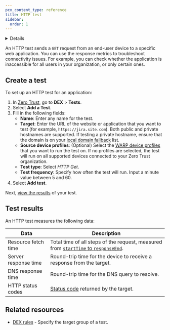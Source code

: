 ```yaml
---
pcx_content_type: reference
title: HTTP test
sidebar:
  order: 1
---
```



<Details header="Feature availability">

| [WARP modes](/cloudflare-one/connections/connect-devices/warp/configure-warp/warp-modes/)   | [Zero Trust plans](https://www.cloudflare.com/teams-pricing/) |
| ------------------------------------------------------------------------------------------- | ------------------------------------------------------------- |
| <ul> <li> Gateway with WARP </li> <li> Secure Web Gateway without DNS Filtering </li> </ul> | All plans                                                     |

| System   | Availability | Minimum WARP version |
| -------- | ------------ | -------------------- |
| Windows  | ✅           | 2023.3.381           |
| macOS    | ✅           | 2023.3.381           |
| Linux    | ✅           | 2023.3.398           |
| iOS      | ❌           |                      |
| Android  | ✅           | 1.0                  |
| ChromeOS | ✅           | 1.0                  |

</Details>

An HTTP test sends a `GET` request from an end-user device to a specific web application. You can use the response metrics to troubleshoot connectivity issues. For example, you can check whether the application is inaccessible for all users in your organization, or only certain ones.

## Create a test

To set up an HTTP test for an application:

1. In [Zero Trust](https://one.dash.cloudflare.com/), go to **DEX** > **Tests**.
2. Select **Add a Test**.
3. Fill in the following fields:
   - **Name**: Enter any name for the test.
   - **Target**: Enter the URL of the website or application that you want to test (for example, `https://jira.site.com`). Both public and private hostnames are supported. If testing a private hostname, ensure that the domain is on your [local domain fallback](/cloudflare-one/connections/connect-devices/warp/configure-warp/route-traffic/local-domains/) list.
   - **Source device profiles**: (Optional) Select the [WARP device profiles](/cloudflare-one/connections/connect-devices/warp/configure-warp/device-profiles/) that you want to run the test on. If no profiles are selected, the test will run on all supported devices connected to your Zero Trust organization.
   - **Test type**: Select _HTTP Get_.
   - **Test frequency**: Specify how often the test will run. Input a minute value between 5 and 60.
4. Select **Add test**.

Next, [view the results](/cloudflare-one/insights/dex/tests/view-results/) of your test.

## Test results

An HTTP test measures the following data:

| Data                 | Description                                                                                                                                                             |
| -------------------- | ----------------------------------------------------------------------------------------------------------------------------------------------------------------------- |
| Resource fetch time  | Total time of all steps of the request, measured from [`startTime` to `responseEnd`](https://developer.mozilla.org/en-US/docs/Web/API/Performance_API/Resource_timing). |
| Server response time | Round-trip time for the device to receive a response from the target.                                                                                                   |
| DNS response time    | Round-trip time for the DNS query to resolve.                                                                                                                           |
| HTTP status codes    | [Status code](https://developer.mozilla.org/en-US/docs/Web/HTTP/Reference/Status) returned by the target.                                                                         |

## Related resources

- [DEX rules](/cloudflare-one/insights/dex/rules/) - Specify the target group of a test.
